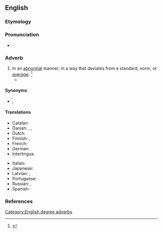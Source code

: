 ==English==

===Etymology===
{{suffix|abnormal|ly|lang=en}}

===Pronunciation===
* {{a|US}} {{IPA|/æbˈnɔɹ.mə.li/|lang=en}}

===Adverb===
{{en-adv}}

# In an [[abnormal]] manner; in a way that deviates from a standard, norm, or [[average]]. {{defdate|First attested in the mid 19<sup>th</sup> cnetury.}}<ref name=SOED>{{R:SOED5|page=6}}</ref>
#* {{quote-book|year=1895|author={{w|H. G. Wells}}|title=The Time Machine|chapter=6|passage=Living, as they did, in what appeared to me impenetrable darkness, their eyes were '''abnormally''' large and sensitive.}}

====Synonyms====
* {{l|en|unusually}}, {{l|en|extraordinarily}}

====Translations====
{{trans-top|In an abnormal manner}}
* Catalan: {{t|ca|anormalment}}
* Danish: {{t+|da|unormal}}, {{t|da|ualmindelig}}, {{t|da|anormal}}
* Dutch: {{t+|nl|abnormaal}}
* Finnish: {{t|fi|epänormaalisti}}, {{t|fi|epätavallisesti}}
* French: {{t+|fr|anormalement}}
* German: {{t|de|unnormal}}
* Interlingua: {{t|ia|anormalmente}}
{{trans-mid}}
* Italian: {{t|it|anormalmente}}
* Japanese: {{t|ja|異常|tr=[[いじょう]]に, ijōni|alt=異常に|sc=Jpan}} <!-- was "[[異常]]に" - assumed inflected form or vocalised spelling; please verify if linking is acceptable. see [[User:Kephir/gadgets/xte#Translation_fixing]] -->
* Latvian: {{t|lv|anormāli}}, {{t|lv|nenormāli}}
* Portuguese: {{t|pt|anormalmente}}
* Russian: {{t+|ru|анома́льно}}, {{t+|ru|ненорма́льно}}
* Spanish: {{t|es|anormalmente}}
{{trans-bottom}}

===References===
<references/>

[[Category:English degree adverbs]]